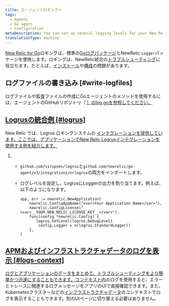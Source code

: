 ```yaml
---
title: エージェントロギングへ
tags:
  - Agents
  - Go agent
  - Configuration
metaDescription: You can set up several logging levels for your New Relic Go agent; this is useful for troubleshooting your New Relic Golang integration.
translationType: machine
---
```


[New Relic for Go](/docs/agents/go-agent/get-started/new-relic-go)ロギングは、標準の[Goログパッケージ](https://golang.org/pkg/log/)とNewRelic `Logger`パッケージを使用します。ロギングは、NewRelic統合の[トラブルシューティング](/docs/agents/go-agent/troubleshooting/no-data-appears-go)に役立ちます。たとえば、[インストール](/docs/agents/go-agent/get-started/install-new-relic-go)や[構成](/docs/agents/go-agent/instrumentation/go-agent-configuration)の問題があります。

## ログファイルの書き込み [#write-logfiles]

ログファイルや監査ファイルの作成にGoエージェントのメソッドを使用するには、エージェントのGitHubリポジトリ（ [）のlog.goを参照してください。](https://github.com/newrelic/go-agent/blob/master/log.go)

## [Logrusの統合例 [#logrus]](https://github.com/newrelic/go-agent/blob/master/log.go)

[](https://github.com/newrelic/go-agent/blob/master/log.go)New Relic では、Logrus ロギングシステムの [インテグレーションを提供しています。ここでは、アプリケーションでNew Relic Logrusインテグレーションを使用する例を紹介します。](https://github.com/newrelic/go-agent/blob/master/_integrations/nrlogrus/nrlogrus.go)

1. * `github.com/sirupsen/logrus`と`github.com/newrelic/go-agent/v3/integrations/nrlogrus`の両方をインポートします。

   * ログレベルを設定し、LogrusにLoggerの出力を割り当てます。例えば、以下のようになります。

     ```
     app, err := newrelic.NewApplication(
         newrelic.ConfigAppName("<var>Your Application Name</var>"),
         newrelic.ConfigLicense("<var>__YOUR_NEW_RELIC_LICENSE_KEY__</var>"),
         func(config *newrelic.Config) {
         	logrus.SetLevel(logrus.DebugLevel)
             config.Logger = nrlogrus.StandardLogger()
         },
     )
     ```

## [APMおよびインフラストラクチャデータのログを表示 [#logs-context]](https://github.com/newrelic/go-agent/blob/master/_integrations/nrlogrus/nrlogrus.go)

[ログとアプリケーションのデータをまとめて、トラブルシューティングをより簡単かつ迅速にすることもできます。](https://github.com/newrelic/go-agent/blob/master/_integrations/nrlogrus/nrlogrus.go)[コンテキスト内](/docs/logs/logs-context/configure-logs-context-go/)のログを使用すると、エラーとトレースに関連するログメッセージをアプリのUIで直接確認できます。また、Kubernetesクラスターなどの[インフラストラクチャデータ](/docs/logs/forward-logs/forward-your-logs-using-infrastructure-agent/)のコンテキストでログを表示することもできます。別のUIページに切り替える必要はありません。